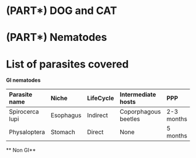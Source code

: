 # (PART\*) DOG and CAT {-}

# (PART\*) Nematodes {-}

# List of parasites covered {-}



**GI nematodes**

Parasite name         Niche            LifeCycle     Intermediate hosts       PPP
----------------      -------------    ----------    ---------------------    --------------
Spirocerca lupi       Esophagus        Indirect      Coporphagous beetles     2-3 months
Physaloptera          Stomach          Direct        None                     5 months


** Non GI**

